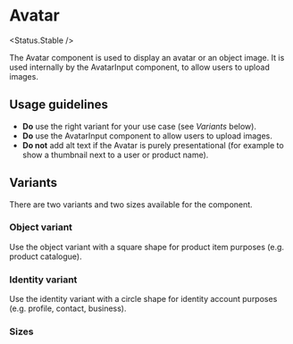 
# Avatar

<Status.Stable />

The Avatar component is used to display an avatar or an object image. It is used internally by the AvatarInput component, to allow users to upload images.

<Story id="components-avatar--base" />

<Props />

## Usage guidelines

- **Do** use the right variant for your use case (see _Variants_ below).
- **Do** use the AvatarInput component to allow users to upload images.
- **Do not** add alt text if the Avatar is purely presentational (for example to show a thumbnail next to a user or product name).

## Variants

There are two variants and two sizes available for the component.

### Object variant

Use the object variant with a square shape for product item purposes (e.g. product catalogue).

<Story id="components-avatar--object" />

### Identity variant

Use the identity variant with a circle shape for identity account purposes (e.g. profile, contact, business).

<Story id="components-avatar--identity" />

### Sizes

<Story id="components-avatar--sizes" />
